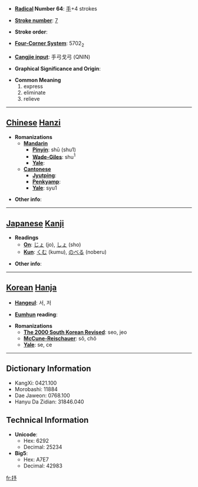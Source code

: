 * '''[[Wiktionary:Chinese radical index| Radical]] Number 64''': [[Wiktionary:Chinese radical index 手|手]]+4 strokes

* '''[[Wiktionary:Chinese total strokes index|Stroke number]]''': [[Wiktionary:Chinese total strokes index 7|7]]

* '''Stroke order''': 

* '''[[Wiktionary:Chinese four corner index|Four-Corner System]]''': 5702<sub>2</sub>

* '''[[Wiktionary:Chinese Cangjie index|Cangjie input]]''': 手弓戈弓 (QNIN)

* '''Graphical Significance and Origin''': 

* '''Common Meaning'''
*#express
*# eliminate
*# relieve


----

== [[Chinese]] [[Hanzi]] ==

* '''Romanizations'''
** '''[[Mandarin]]'''
*** '''[[Pinyin]]''': shū (shu1)
*** '''[[Wade-Giles]]''': shu<sup>1</sup>
*** '''[[Yale]]''': 
** '''[[Cantonese]]'''
*** '''[[Jyutping]]''':
*** '''[[Penkyamp]]''': 
*** '''[[Yale]]''': syu1

* '''Other info''': 

----

== [[Japanese]] [[Kanji]] ==

* '''Readings'''
** '''[[On]]''': [[じょ]] (jo), [[しょ]] (sho)
** '''[[Kun]]''': [[くむ]] (kumu), [[のべる]] (noberu)

* '''Other info''':  

----

== [[Korean]] [[Hanja]] ==

* '''[[Hangeul]]''': 서, 저

* '''[[Eumhun]] reading''': 

* '''Romanizations'''
** '''[[The 2000 South Korean Revised Romanization|The 2000 South Korean Revised]]''': seo, jeo
** '''[[McCune-Reischauer]]''': sŏ, chŏ
** '''[[Yale]]''': se, ce

----

== Dictionary Information ==

* KangXi: 0421.100
* Morobashi: 11884
* Dae Jaweon: 0768.100
* Hanyu Da Zidian: 31846.040

== Technical Information ==

* '''Unicode''':
** Hex: 6292
** Decimal: 25234
* '''Big5''':
** Hex: A7E7
** Decimal: 42983

[[fr:抒]]